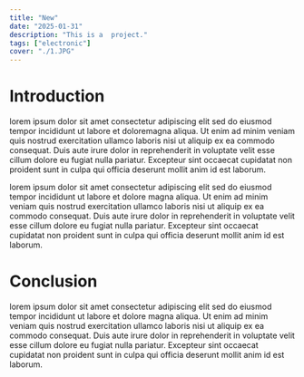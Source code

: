 ```yaml
---
title: "New"
date: "2025-01-31"
description: "This is a  project."
tags: ["electronic"]
cover: "./1.JPG"
---
```


# Introduction
lorem ipsum dolor sit amet consectetur adipiscing elit sed do eiusmod tempor incididunt ut labore et doloremagna aliqua. Ut enim ad minim veniam quis nostrud exercitation ullamco laboris nisi ut aliquip ex ea commodo consequat. Duis aute irure dolor in reprehenderit in voluptate velit esse cillum dolore eu fugiat nulla pariatur. Excepteur sint occaecat cupidatat non proident sunt in culpa qui officia deserunt mollit anim id est laborum.

lorem ipsum dolor sit amet consectetur adipiscing elit sed do eiusmod tempor incididunt ut labore et dolore magna aliqua. Ut enim ad minim veniam quis nostrud exercitation ullamco laboris nisi ut aliquip ex ea commodo consequat. Duis aute irure dolor in reprehenderit in voluptate velit esse cillum dolore eu fugiat nulla pariatur. Excepteur sint occaecat cupidatat non proident sunt in culpa qui officia deserunt mollit anim id est laborum.

# Conclusion
lorem ipsum dolor sit amet consectetur adipiscing elit sed do eiusmod tempor incididunt ut labore et dolore magna aliqua. Ut enim ad minim veniam quis nostrud exercitation ullamco laboris nisi ut aliquip ex ea commodo consequat. Duis aute irure dolor in reprehenderit in voluptate velit esse cillum dolore eu fugiat nulla pariatur. Excepteur sint occaecat cupidatat non proident sunt in culpa qui officia deserunt mollit anim id est laborum.